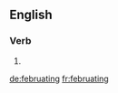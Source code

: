 ==English==

===Verb===
{{head|en}}

# {{present participle of|februate|lang=en}}

[[de:februating]]
[[fr:februating]]